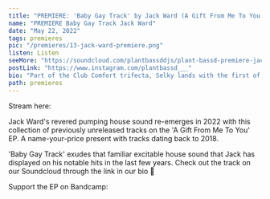 ---
title: "PREMIERE: 'Baby Gay Track' by Jack Ward (A Gift From Me To You EP)"
name: "PREMIERE Baby Gay Track Jack Ward"
date: "May 22, 2022"
tags: premieres
pic: "/premieres/13-jack-ward-premiere.png"
listen: Listen
seeMore: "https://soundcloud.com/plantbassddjs/plant-bassd-premiere-jack-ward-baby-gay-track"
postLink: "https://www.instagram.com/plantbassd___"
bio: "Part of the Club Comfort trifecta, Selky lands with the first of a new edits series with 'The Bumps'. 4 Baltimore club and breakbeat fusions of classic hits"
path: premieres
---

<Picture src="/premieres/13-jack.jpg" alt="jack ward photo" size={1200} />

Stream here: <HoverLink url="soundcloud.com/plantbassddjs/plant-bassd-premiere-jack-ward-baby-gay-track" name="Jack Ward - Baby Gay Track" external inline />

Jack Ward's revered pumping house sound re-emerges in 2022 with this collection of previously unreleased tracks on the 'A Gift From Me To You' EP. A name-your-price present with tracks dating back to 2018.

'Baby Gay Track' exudes that familiar excitable house sound that Jack has displayed on his notable hits in the last few years. Check out the track on our Soundcloud through the link in our bio 🌱

Support the EP on Bandcamp: <HoverLink url="jack-ward.bandcamp.com/album/a-gift-from-me-to-you" external inline />
